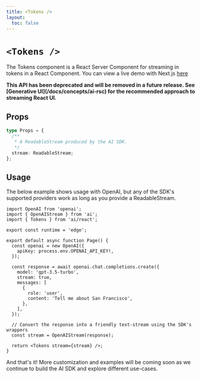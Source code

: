 ```yaml
---
title: <Tokens />
layout:
  toc: false
---
```



# `<Tokens />`

The Tokens component is a React Server Component for streaming in tokens in a React Component.
You can view a live demo with Next.js [here](https://rsc-llm-on-the-edge.vercel.app)

<Callout>
  <strong>
    This API has been deprecated and will be removed in a future release. See
    [Generative UI](/docs/concepts/ai-rsc) for the recommended approach to
    streaming React UI.
  </strong>
</Callout>

## Props

```typescript
type Props = {
  /**
   * A ReadableStream produced by the AI SDK.
   */
  stream: ReadableStream;
};
```

## Usage

The below example shows usage with OpenAI, but any of the SDK's supported providers work as long as you provide a ReadableStream.

```tsx filename="app/page.tsx"
import OpenAI from 'openai';
import { OpenAIStream } from 'ai';
import { Tokens } from 'ai/react';

export const runtime = 'edge';

export default async function Page() {
  const openai = new OpenAI({
    apiKey: process.env.OPENAI_API_KEY!,
  });

  const response = await openai.chat.completions.create({
    model: 'gpt-3.5-turbo',
    stream: true,
    messages: [
      {
        role: 'user',
        content: 'Tell me about San Francisco',
      },
    ],
  });

  // Convert the response into a friendly text-stream using the SDK's wrappers
  const stream = OpenAIStream(response);

  return <Tokens stream={stream} />;
}
```

And that's it! More customization and examples will be coming soon as we continue to build the AI SDK and explore different use-cases.
